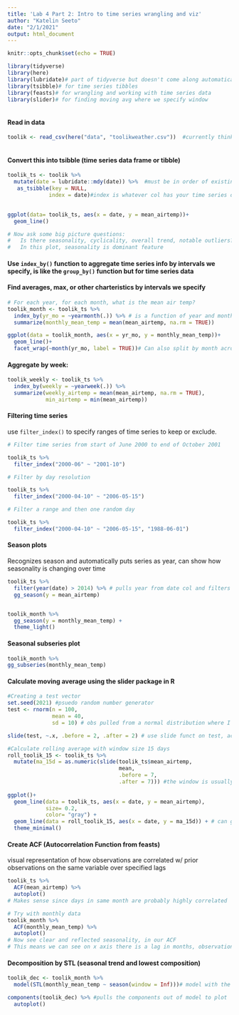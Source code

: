 ```yaml
---
title: 'Lab 4 Part 2: Intro to time series wrangling and viz'
author: "Katelin Seeto"
date: "2/1/2021"
output: html_document
---
```


```r
knitr::opts_chunk$set(echo = TRUE)

library(tidyverse)
library(here)
library(lubridate)# part of tidyverse but doesn't come along automatically
library(tsibble)# for time series tibbles
library(feasts)# for wrangling and working with time series data
library(slider)# for finding moving avg where we specify window
 
```

#### Read in data

```r
toolik <- read_csv(here("data", "toolikweather.csv"))  #currently thinks date is character vector, won't plot right
 
```

#### Convert this into tsibble (time series data frame or tibble)

```r
toolik_ts <- toolik %>% 
  mutate(date = lubridate::mdy(date)) %>%  #must be in order of existing data, if was year, month, day would use ymd
   as_tsibble(key = NULL, 
             index = date)#index is whatever col has your time series data
  
```

```r
ggplot(data= toolik_ts, aes(x = date, y = mean_airtemp))+
  geom_line()

# Now ask some big picture questions: 
#   Is there seasonality, cyclicality, overall trend, notable outliers?
#   In this plot, seasonality is dominant feature


```

#### Use `index_by()` function to aggregate time series info by intervals we specify, is like the `group_by()` function but for time series data 
#### Find averages, max, or other charteristics by intervals we specify

```r
# For each year, for each month, what is the mean air temp?
toolik_month <- toolik_ts %>% 
  index_by(yr_mo = ~yearmonth(.)) %>% # is a function of year and month, across entire index
  summarize(monthly_mean_temp = mean(mean_airtemp, na.rm = TRUE))

ggplot(data = toolik_month, aes(x = yr_mo, y = monthly_mean_temp))+ 
  geom_line()+
  facet_wrap(~month(yr_mo, label = TRUE))# Can also split by month across years instead


```

#### Aggregate by week: 
```r
toolik_weekly <- toolik_ts %>% 
  index_by(weekly = ~yearweek(.)) %>% 
  summarize(weekly_airtemp = mean(mean_airtemp, na.rm = TRUE), 
            min_airtemp = min(mean_airtemp))
```

#### Filtering time series 
use `filter_index()` to specify ranges of time series to keep or exclude. 

```r
# Filter time series from start of June 2000 to end of October 2001

toolik_ts %>% 
  filter_index("2000-06" ~ "2001-10")

# Filter by day resolution 

toolik_ts %>% 
  filter_index("2000-04-10" ~ "2006-05-15")

# Filter a range and then one random day 

toolik_ts %>% 
  filter_index("2000-04-10" ~ "2006-05-15", "1988-06-01")
```

#### Season plots
Recognizes season and automatically puts series as year, can show how seasonality is changing over time
```r
toolik_ts %>% 
  filter(year(date) > 2014) %>% # pulls year from date col and filters for >2014
  gg_season(y = mean_airtemp)


toolik_month %>% 
  gg_season(y = monthly_mean_temp) + 
  theme_light()

```

#### Seasonal subseries plot

```r
toolik_month %>% 
gg_subseries(monthly_mean_temp)
```
#### Calculate moving average using the slider package in R

```r
#Creating a test vector
set.seed(2021) #psuedo random number generator
test <- rnorm(n = 100,
              mean = 40, 
              sd = 10) # obs pulled from a normal distribution where I want to have 100 total obs, where mean is 40 and sd is 10

slide(test, ~.x, .before = 2, .after = 2) # use slide funct on test, across all values of this vector, make windows so they extend before 2 and after 2, or a window of 5 where the avg would be calculated

```
```r

#Calculate rolling average with window size 15 days
roll_toolik_15 <- toolik_ts %>% 
  mutate(ma_15d = as.numeric(slide(toolik_ts$mean_airtemp, 
                                   mean,
                                   .before = 7,
                                   .after = 7))) #the window is usually stored as list so must convert to numeric
 
ggplot()+
  geom_line(data = toolik_ts, aes(x = date, y = mean_airtemp),
            size= 0.2,
            color= "gray") +
  geom_line(data = roll_toolik_15, aes(x = date, y = ma_15d)) + # can graphs as long as data sources are same 
  theme_minimal()
```

#### Create ACF (Autocorrelation Function from feasts)
visual representation of how observations are correlated w/ prior observations on the same variable over specified lags 

```r
toolik_ts %>% 
  ACF(mean_airtemp) %>% 
  autoplot()
# Makes sense since days in same month are probably highly correlated

# Try with monthly data
toolik_month %>% 
  ACF(monthly_mean_temp) %>% 
  autoplot()
# Now see clear and reflected seasonality, in our ACF
# This means we can see on x axis there is a lag in months, observations that are 12mo apart are strongly positively correlated, and obs that are 6mo apart (opposite seasons) are negatively correlated, and not much dampening over years 

```

#### Decomposition by STL (seasonal trend and lowest composition)

```r
toolik_dec <- toolik_month %>% 
  model(STL(monthly_mean_temp ~ season(window = Inf)))# model with the STL model, start with monthly mean temp modeled as a function of the different seasons for a period of time specified by Inf, but is all stored as a mondel.... not useful

components(toolik_dec) %>% #pulls the components out of model to plot
  autoplot()

```




